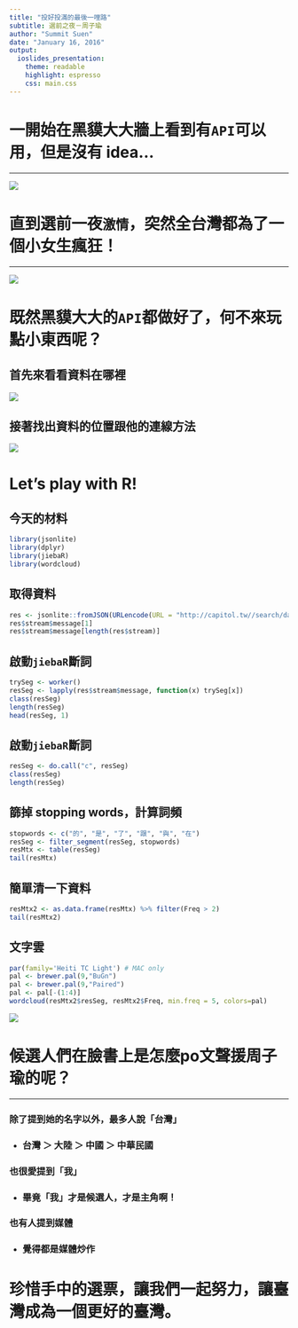 ```yaml
---
title: "投好投滿的最後一哩路"
subtitle: 選前之夜－周子瑜
author: "Summit Suen"
date: "January 16, 2016"
output: 
  ioslides_presentation:
    theme: readable
    highlight: espresso
    css: main.css
---
```


# 一開始在黑貘大大牆上看到有`API`可以用，但是沒有 idea...

---

![](api.png)

# 直到選前一夜`激情`，突然全台灣都為了一個小女生瘋狂！

---

![](zu.png)

# 既然黑貘大大的`API`都做好了，何不來玩點小東西呢？

## 首先來看看資料在哪裡

![](response.png)

## 接著找出資料的位置跟他的連線方法

![](header.png)

# Let's play with R!

## 今天的材料

```r
library(jsonlite)
library(dplyr)
library(jiebaR)
library(wordcloud)
```

## 取得資料

```r
res <- jsonlite::fromJSON(URLencode(URL = "http://capitol.tw//search/data/周子瑜/"))
res$stream$message[1]
res$stream$message[length(res$stream)]
```

## 啟動`jiebaR`斷詞

```r
trySeg <- worker()
resSeg <- lapply(res$stream$message, function(x) trySeg[x])
class(resSeg)
length(resSeg)
head(resSeg, 1)
```

## 啟動`jiebaR`斷詞

```r
resSeg <- do.call("c", resSeg)
class(resSeg)
length(resSeg)
```

## 篩掉 stopping words，計算詞頻

```r
stopwords <- c("的", "是", "了", "跟", "與", "在")
resSeg <- filter_segment(resSeg, stopwords)
resMtx <- table(resSeg)
tail(resMtx)
```

## 簡單清一下資料

```r
resMtx2 <- as.data.frame(resMtx) %>% filter(Freq > 2)
tail(resMtx2)
```

## 文字雲

```r
par(family='Heiti TC Light') # MAC only
pal <- brewer.pal(9,"BuGn")
pal <- brewer.pal(9,"Paired")
pal <- pal[-(1:4)]
wordcloud(resMtx2$resSeg, resMtx2$Freq, min.freq = 5, colors=pal)
```

<div style="width:80%;">
![](cloud.png)
</div>

# 候選人們在臉書上是怎麼po文聲援周子瑜的呢？

---

### 除了提到她的名字以外，最多人說「台灣」

- ### 台灣 ＞ 大陸 ＞ 中國 ＞ 中華民國

### 也很愛提到「我」

- ### 畢竟「我」才是候選人，才是主角啊！

### 也有人提到媒體

- ### 覺得都是媒體炒作

# 珍惜手中的選票，讓我們一起努力，讓臺灣成為一個更好的臺灣。